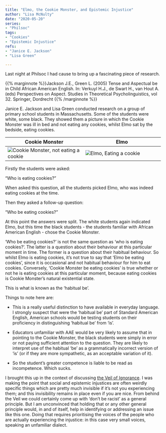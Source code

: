 ```yaml
---  
title: "Elmo, the Cookie Monster, and Epistemic Injustice"
author: "Lisa McNulty"  
date: "2020-05-20"  
series:  
- "Philsoc"
tags:
- "Cookies"
- "Epistemic Injustice"
refs:  
- "Janice E. Jackson"
- "Lisa Green"

---
```





Last night at Philsoc I had cause to bring up a fascinating piece of research.

{{% marginnote %}}Jackson J.E., Green L. (2005) Tense and Aspectual be in Child African American English. In: Verkuyl H.J., de Swart H., van Hout A. (eds) Perspectives on Aspect. Studies in Theoretical Psycholinguistics, vol 32. Springer, Dordrecht {{% /marginnote %}}

Janice E. Jackson and Lisa Green conducted research on a group of primary school students in Massachusetts. Some of the students were white, some black. They showed them a picture in which the Cookie Monster was ill in bed and not eating any cookies, whilst Elmo sat by the bedside, eating cookies.


| Cookie Monster |Elmo  |
|--|--|
| ![Cookie Monster, not eating a cookie](/img/cookiemonster.png) | ![Elmo, Eating a cookie](/img/elmo.png) |

Firstly the students were asked:

“Who is eating cookies?”

When asked this question, all the students picked Elmo, who was indeed eating cookies at the time.

Then they asked a follow-up question:

“Who be eating cookies?”

At this point the answers were split. The white students again indicated Elmo, but this time the black students - the students familiar with African American English - chose the Cookie Monster.

‘Who be eating cookies?’ is not the same question as ‘who is eating cookies?’. The latter is a question about their behaviour at this particular moment in time. The former is a question about their habitual behaviour. So whilst Elmo is eating cookies, it’s not true to say that ‘Elmo be eating cookies’, since it is occasional and not habitual behaviour for him to eat cookies. Conversely, ‘Cookie Monster be eating cookies’ is true whether or not he is eating cookies at this particular moment, because eating cookies is Cookie Monster’s natural existential state.

This is what is known as the ‘habitual be’.

Things to note here are:

-   This is a really useful distinction to have available in everyday language. I strongly suspect that were the ‘habitual be’ part of Standard American English, American schools would be testing students on their proficiency in distinguishing ‘habitual be’ from ‘is’.
    
-   Educators unfamiliar with AAE would be very likely to assume that in pointing to the Cookie Monster, the black students were simply in error or not paying sufficient attention to the question. They are likely to interpret use of the habitual ‘be’ as a grammatically incorrect version of ‘is’ (or if they are more sympathetic, as an acceptable variation of it).
    
-   So the student’s greater competence is liable to be read as incompetence. Which sucks.
    

I brought this up in the context of discussing [the Veil of Ignorance](/2020/05/19/the-veil-of-ignorance/). I was making the point that social and epistemic injustices are often weirdly specific things which are pretty much invisible if it’s not you experiencing them; and this invisibility remains in place even if you are nice. From behind the Veil we could certainly come up with ‘don’t be racist’ as a general principle. But I am unconvinced that holding that or any other general principle would, in and of itself, help in identifying or addressing an issue like this one. Doing that requires prioritising the voices of the people who are actually experiencing the injustice: in this case very small voices, speaking an unfamiliar dialect.